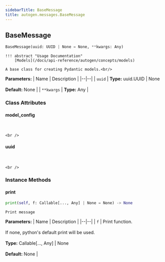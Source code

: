 ```yaml
---
sidebarTitle: BaseMessage
title: autogen.messages.BaseMessage
---
```

<h2 id="autogen.messages.BaseMessage" class="doc doc-heading">
    <code class="doc-symbol doc-symbol-heading doc-symbol-class"></code>
    <span class="doc doc-object-name doc-class-name">BaseMessage</span>
</h2>

```python
BaseMessage(uuid: UUID | None = None, **kwargs: Any)
```

    !!! abstract "Usage Documentation"
        [Models](/docs/api-reference/autogen/concepts/models)
    
    A base class for creating Pydantic models.<br/>

<b>Parameters:</b>
| Name | Description |
|--|--|
| `uuid` | **Type:** uuid.UUID \| None<br/><br/>**Default:** None |
| `**kwargs` | **Type:** Any |

### Class Attributes

<code class="doc-symbol doc-symbol-heading doc-symbol-attribute"></code>
#### model_config
<br />

    <br />

<code class="doc-symbol doc-symbol-heading doc-symbol-attribute"></code>
#### uuid
<br />

    <br />

### Instance Methods

<code class="doc-symbol doc-symbol-heading doc-symbol-method"></code>
#### print

```python
print(self, f: Callable[..., Any] | None = None) -> None
```

    Print message

<b>Parameters:</b>
| Name | Description |
|--|--|
| `f` | Print function.<br/><br/>If none, python's default print will be used.<br/><br/>**Type:** Callable[..., Any] \| None<br/><br/>**Default:** None |

<br />
